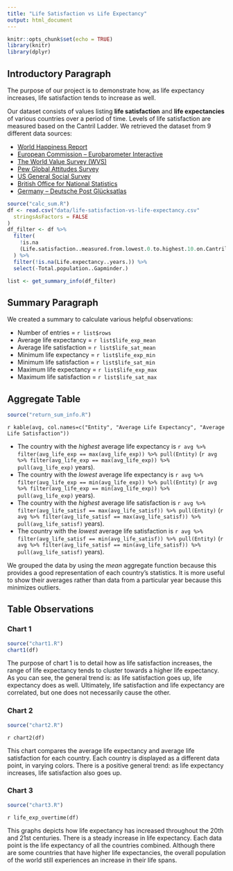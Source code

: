 ```yaml
---
title: "Life Satisfaction vs Life Expectancy"
output: html_document
---
```


```r
knitr::opts_chunk$set(echo = TRUE)
library(knitr)
library(dplyr)
```

## Introductory Paragraph
The purpose of our project is to demonstrate how, as life expectancy increases,
life satisfaction tends to increase as well.

Our dataset consists of values listing **life satisfaction** and **life expectancies** of various countries over a period of time. Levels of life satisfaction are measured based on the Cantril Ladder. We retrieved the dataset from 9 different data sources:

* [World Happiness Report](https://worldhappiness.report/)
* [European Commission – Eurobarometer Interactive](http://ec.europa.eu/commfrontoffice/publicopinion/index.cfm/Chart/index)
* [The World Value Survey (WVS)](http://www.worldvaluessurvey.org/WVSDocumentationWVL.jsp)
* [Pew Global Attitudes Survey](www.pewglobal.org)
* [US General Social Survey](https://gssdataexplorer.norc.org)
* [British Office for National Statistics](https://gssdataexplorer.norc.org)
* [Germany – Deutsche Post Glücksatlas](http://www.gluecksatlas.de/)


```r
source("calc_sum.R")
df <- read.csv("data/life-satisfaction-vs-life-expectancy.csv"
  stringsAsFactors = FALSE
)
df_filter <- df %>%
  filter(
    !is.na
    (Life.satisfaction..measured.from.lowest.0.to.highest.10.on.Cantril.Ladder.)
  ) %>%
  filter(!is.na(Life.expectancy..years.)) %>%
  select(-Total.population..Gapminder.)

list <- get_summary_info(df_filter)
```
## Summary Paragraph
We created a summary to calculate various helpful observations: 

* Number of entries = `r list$rows`
* Average life expectancy = `r list$life_exp_mean`
* Average life satisfaction = `r list$life_sat_mean`
* Minimum life expectancy = `r list$life_exp_min`
* Minimum life satisfaction = `r list$life_sat_min`
* Maximum life expectancy = `r list$life_exp_max`
* Maximum life satisfaction = `r list$life_sat_max`

## Aggregate Table
```r
source("return_sum_info.R")
```
`r kable(avg, col.names=c("Entity", "Average Life Expectancy", "Average Life Satisfaction"))`

* The country with the _highest_ average life expectancy is
`r avg %>% filter(avg_life_exp == max(avg_life_exp)) %>% pull(Entity)`
(`r avg %>% filter(avg_life_exp == max(avg_life_exp)) %>% pull(avg_life_exp)`
years).
* The country with the _lowest_ average life expectancy is
`r avg %>% filter(avg_life_exp == min(avg_life_exp)) %>% pull(Entity)`
(`r avg %>% filter(avg_life_exp == min(avg_life_exp)) %>% pull(avg_life_exp)`
years).
* The country with the _highest_ average life satisfaction is
`r avg %>% filter(avg_life_satisf == max(avg_life_satisf)) %>% pull(Entity)`
(`r avg %>% filter(avg_life_satisf == max(avg_life_satisf)) %>% pull(avg_life_satisf)`
years).
* The country with the _lowest_ average life satisfaction is
`r avg %>% filter(avg_life_satisf == min(avg_life_satisf)) %>% pull(Entity)`
(`r avg %>% filter(avg_life_satisf == min(avg_life_satisf)) %>% pull(avg_life_satisf)`
years).

We grouped the data by using the _mean_ aggregate function because this
provides a good representation of each country's statistics. It is more useful
to show their averages rather than data from a particular year because this
minimizes outliers.


## Table Observations

### Chart 1
```r
source("chart1.R")
chart1(df)
```
The purpose of chart 1 is to detail how as life satisfaction increases,
the range of life expectancy tends to cluster towards a higher life
expectancy. As you can see, the general trend is: as life satisfaction goes up,
life expectancy does as well. Ultimately, life satisfaction and life
expectancy are correlated, but one does not necessarily cause the other.

### Chart 2
```r
source("chart2.R")
```
`r chart2(df)`

This chart compares the average life expectancy and average life satisfaction
for each country. Each country is displayed as a different data point, in
varying colors. There is a positive general trend: as life expectancy
increases, life satisfaction also goes up.

### Chart 3
```r
source("chart3.R")
```
`r life_exp_overtime(df)`

This graphs depicts how life expectancy has increased throughout the 20th and
21st centuries. There is a steady increase in life expectancy. Each data point
is the life expectancy of all the countries combined. Although there are some
countries that have higher life expectancies, the overall population of the
world still experiences an increase in their life spans.
